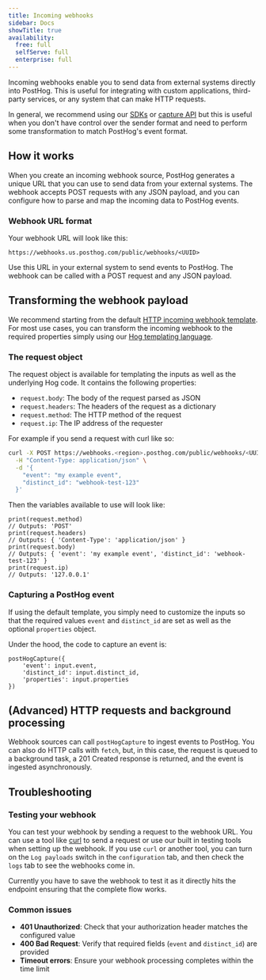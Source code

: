 ```yaml
---
title: Incoming webhooks
sidebar: Docs
showTitle: true
availability:
  free: full
  selfServe: full
  enterprise: full
---
```


Incoming webhooks enable you to send data from external systems directly into PostHog. This is useful for integrating with custom applications, third-party services, or any system that can make HTTP requests. 

In general, we recommend using our [SDKs](/docs/libraries) or [capture API](/docs/api/capture) but this is useful when you don't have control over the sender format and need to perform some transformation to match PostHog's event format.

## How it works

When you create an incoming webhook source, PostHog generates a unique URL that you can use to send data from your external systems. The webhook accepts POST requests with any JSON payload, and you can configure how to parse and map the incoming data to PostHog events.

### Webhook URL format

Your webhook URL will look like this:
```
https://webhooks.us.posthog.com/public/webhooks/<UUID>
```

Use this URL in your external system to send events to PostHog. The webhook can be called with a POST request and any JSON payload.


## Transforming the webhook payload

We recommend starting from the default [HTTP incoming webhook template](/docs/cdp/source_webhooks/source-webhook). For most use cases, you can transform the incoming webhook to the required properties simply using our [Hog templating language](/docs/hog).


### The request object

The request object is available for templating the inputs as well as the underlying Hog code. It contains the following properties:

- `request.body`: The body of the request parsed as JSON
- `request.headers`: The headers of the request as a dictionary
- `request.method`: The HTTP method of the request
- `request.ip`: The IP address of the requester

For example if you send a request with curl like so:

```bash
curl -X POST https://webhooks.<region>.posthog.com/public/webhooks/<UUID> \
  -H "Content-Type: application/json" \
  -d '{
    "event": "my example event",
    "distinct_id": "webhook-test-123"
  }'
```

Then the variables available to use will look like:

```hog
print(request.method)
// Outputs: 'POST'
print(request.headers)
// Outputs: { 'Content-Type': 'application/json' }
print(request.body)
// Outputs: { 'event': 'my example event', 'distinct_id': 'webhook-test-123' }
print(request.ip)
// Outputs: '127.0.0.1'
```


### Capturing a PostHog event

If using the default template, you simply need to customize the inputs so that the required values `event` and `distinct_id` are set as well as the optional `properties` object.

Under the hood, the code to capture an event is:

```hog
postHogCapture({
    'event': input.event,
    'distinct_id': input.distinct_id,
    'properties': input.properties
})
```

## (Advanced) HTTP requests and background processing

Webhook sources can call `postHogCapture` to ingest events to PostHog. You can also do HTTP calls with `fetch`, but, in this case, the request is queued to a background task, a 201 Created response is returned, and the event is ingested asynchronously.


## Troubleshooting

### Testing your webhook

You can test your webhook by sending a request to the webhook URL. You can use a tool like [curl](https://curl.se/) to send a request or use our built in testing tools when setting up the webhook. If you use `curl` or another tool, you can turn on the `Log payloads` switch in the `configuration` tab, and then check the `logs` tab to see the webhooks come in.

Currently you have to save the webhook to test it as it directly hits the endpoint ensuring that the complete flow works.

### Common issues

- **401 Unauthorized**: Check that your authorization header matches the configured value
- **400 Bad Request**: Verify that required fields (`event` and `distinct_id`) are provided
- **Timeout errors**: Ensure your webhook processing completes within the time limit

